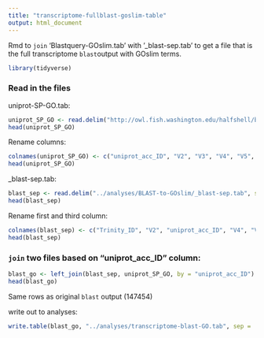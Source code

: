 ```yaml
---
title: "transcriptome-fullblast-goslim-table"
output: html_document
---
```

Rmd to `join` 'Blastquery-GOslim.tab' with '_blast-sep.tab' to get a file that is the full transcriptome `blast`output with GOslim terms. 

```r
library(tidyverse)
```

### Read in the files
uniprot-SP-GO.tab:
```r
uniprot_SP_GO <- read.delim("http://owl.fish.washington.edu/halfshell/bu-alanine-wd/17-07-20/uniprot-SP-GO.sorted", sep = '\t', header = FALSE)
head(uniprot_SP_GO)
```
Rename columns:
```r
colnames(uniprot_SP_GO) <- c("uniprot_acc_ID", "V2", "V3", "V4", "V5", "V6", "V7", "V8", "V9", "V10", "V11", "V12")
head(uniprot_SP_GO)
```

_blast-sep.tab:
```r
blast_sep <- read.delim("../analyses/BLAST-to-GOslim/_blast-sep.tab", sep = '\t', header = FALSE)
head(blast_sep)
```

Rename first and third column: 
```r
colnames(blast_sep) <- c("Trinity_ID", "V2", "uniprot_acc_ID", "V4", "V5", "V6", "V7", "V8", "V9", "V10", "V11", "V12", "V13", "V14")
head(blast_sep)
```

### `join` two files based on "uniprot_acc_ID" column:
```r
blast_go <- left_join(blast_sep, uniprot_SP_GO, by = "uniprot_acc_ID")
head(blast_go)
```

Same rows as original `blast` output (147454)

write out to analyses:
```r
write.table(blast_go, "../analyses/transcriptome-blast-GO.tab", sep = '\t', quote = FALSE, row.names = FALSE)
```






